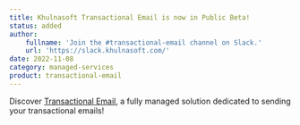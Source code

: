 ```yaml
---
title: Khulnasoft Transactional Email is now in Public Beta!
status: added
author:
    fullname: 'Join the #transactional-email channel on Slack.'
    url: 'https://slack.khulnasoft.com/'
date: 2022-11-08
category: managed-services
product: transactional-email
---
```


Discover [Transactional Email](/managed-services/transactional-email/quickstart/), a fully managed solution dedicated to sending your transactional emails!
